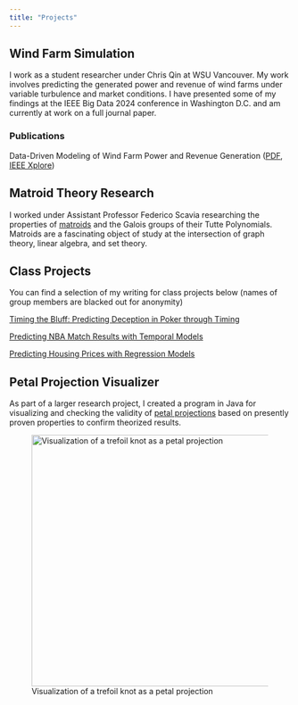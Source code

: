 ```yaml
---
title: "Projects"
---
```


## Wind Farm Simulation

I work as a student researcher under Chris Qin at WSU Vancouver. My work involves predicting the generated power and revenue of wind farms under variable turbulence and market conditions. I have presented some of my findings at the IEEE Big Data 2024 conference in Washington D.C. and am currently at work on a full journal paper.

### Publications

Data-Driven Modeling of Wind Farm Power and Revenue Generation ([PDF](/Paper.pdf), [IEEE Xplore](https://xploreqa.ieee.org/document/10825628/))

## Matroid Theory Research

I worked under Assistant Professor Federico Scavia researching the properties of [matroids](https://en.wikipedia.org/wiki/Matroid) and the Galois groups of their Tutte Polynomials. Matroids are a fascinating object of study at the intersection of graph theory, linear algebra, and set theory.

## Class Projects

You can find a selection of my writing for class projects below (names of group members are blacked out for anonymity)

[Timing the Bluff: Predicting Deception in Poker through Timing](\140XP_Final_Project_Redacted.pdf)

[Predicting NBA Match Results with Temporal Models](\Stats_101C_Final_Project-1_Redacted.pdf)

[Predicting Housing Prices with Regression Models](\Stats_101A_Final_Project.pdf)

## Petal Projection Visualizer

As part of a larger research project, I created a program in Java for visualizing and checking the validity of [petal projections](https://en.wikipedia.org/wiki/Petal_projection) based on presently proven properties to confirm theorized results.

![Visualization of a trefoil knot as a petal projection](images/Petal_big.png){fig-align="center" width="451"}
